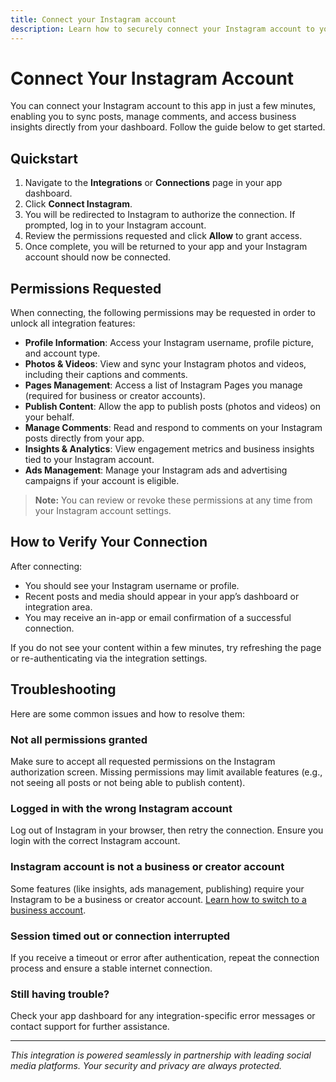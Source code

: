 ```yaml
---
title: Connect your Instagram account
description: Learn how to securely connect your Instagram account to your app and manage permissions.
---
```


# Connect Your Instagram Account

You can connect your Instagram account to this app in just a few minutes, enabling you to sync posts, manage comments, and access business insights directly from your dashboard. Follow the guide below to get started.

## Quickstart

1. Navigate to the **Integrations** or **Connections** page in your app dashboard.
2. Click **Connect Instagram**.
3. You will be redirected to Instagram to authorize the connection. If prompted, log in to your Instagram account.
4. Review the permissions requested and click **Allow** to grant access.
5. Once complete, you will be returned to your app and your Instagram account should now be connected.

## Permissions Requested

When connecting, the following permissions may be requested in order to unlock all integration features:

- **Profile Information**: Access your Instagram username, profile picture, and account type.
- **Photos & Videos**: View and sync your Instagram photos and videos, including their captions and comments.
- **Pages Management**: Access a list of Instagram Pages you manage (required for business or creator accounts).
- **Publish Content**: Allow the app to publish posts (photos and videos) on your behalf.
- **Manage Comments**: Read and respond to comments on your Instagram posts directly from your app.
- **Insights & Analytics**: View engagement metrics and business insights tied to your Instagram account.
- **Ads Management**: Manage your Instagram ads and advertising campaigns if your account is eligible.

> **Note:** You can review or revoke these permissions at any time from your Instagram account settings.

## How to Verify Your Connection

After connecting:

- You should see your Instagram username or profile.
- Recent posts and media should appear in your app’s dashboard or integration area.
- You may receive an in-app or email confirmation of a successful connection.

If you do not see your content within a few minutes, try refreshing the page or re-authenticating via the integration settings.

## Troubleshooting

Here are some common issues and how to resolve them:

### Not all permissions granted
Make sure to accept all requested permissions on the Instagram authorization screen. Missing permissions may limit available features (e.g., not seeing all posts or not being able to publish content).

### Logged in with the wrong Instagram account
Log out of Instagram in your browser, then retry the connection. Ensure you login with the correct Instagram account.

### Instagram account is not a business or creator account
Some features (like insights, ads management, publishing) require your Instagram to be a business or creator account. [Learn how to switch to a business account](https://help.instagram.com/502981923235522).

### Session timed out or connection interrupted
If you receive a timeout or error after authentication, repeat the connection process and ensure a stable internet connection.

### Still having trouble?
Check your app dashboard for any integration-specific error messages or contact support for further assistance.

---

*This integration is powered seamlessly in partnership with leading social media platforms. Your security and privacy are always protected.*
